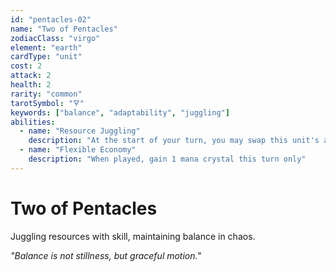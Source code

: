 ```yaml
---
id: "pentacles-02"
name: "Two of Pentacles"
zodiacClass: "virgo"
element: "earth"
cardType: "unit"
cost: 2
attack: 2
health: 2
rarity: "common"
tarotSymbol: "🜃"
keywords: ["balance", "adaptability", "juggling"]
abilities:
  - name: "Resource Juggling"
    description: "At the start of your turn, you may swap this unit's attack and health"
  - name: "Flexible Economy"
    description: "When played, gain 1 mana crystal this turn only"
---
```


# Two of Pentacles

Juggling resources with skill, maintaining balance in chaos.

*"Balance is not stillness, but graceful motion."*